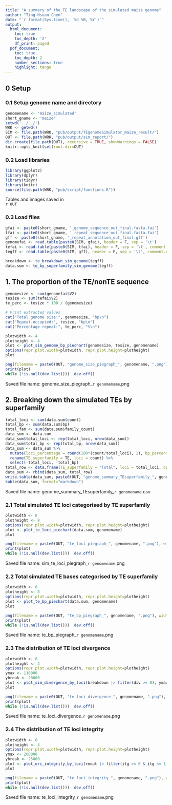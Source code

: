 ```yaml
---
title: "A summary of the TE landscape of the simulated maize genome"
author: "Ting-Hsuan Chen"
date: "`r format(Sys.time(), '%d %B, %Y')`"
output:
  html_document:
    toc: true
    toc_depth: '2'
    df_print: paged
  pdf_document:
    toc: true
    toc_depth: 2
    number_sections: true
    highlight: tango
---
```

## 0 Setup
### 0.1 Setup genome name and directory
```r
genomename <- 'maize_simulated'
short_gname <- 'maize'
setwd('../../')
WRK <- getwd()
SIM <- file.path(WRK, "pub/output/TEgenomeSimulator_maize_result/")
OUT <- file.path(WRK, "pub/output/sim_report/")
dir.create(file.path(OUT), recursive = TRUE, showWarnings = FALSE)
knitr::opts_knit$set(root.dir=OUT)
```
### 0.2 Load libraries
```r
library(ggplot2)
library(dplyr)
library(tidyr)
library(knitr)
source(file.path(WRK, "pub/script/functions.R"))
```

Tables and images saved in\
`r OUT`

### 0.3 Load files
```r
gfai <- paste0(short_gname, '_genome_sequence_out_final.fasta.fai')
tfai <- paste0(short_gname, '_repeat_sequence_out_final.fasta.fai')
gff <- paste0(short_gname, '_repeat_annotation_out_final.gff')
genomefai <- read.table(paste0(SIM, gfai), header = F, sep = '\t')
tefai <- read.table(paste0(SIM, tfai), header = F, sep = '\t', comment.char = "")
tegff <- read.table(paste0(SIM, gff), header = F, sep = '\t', comment.char = "")
```

```r
breakdown <- te_breakdown_sim_genome(tegff)
data.sum <- te_by_superfamily_sim_genome(tegff)
```

## 1. The proportion of the TE/nonTE sequence

```r
genomesize <- sum(genomefai$V2)
tesize <- sum(tefai$V2)
te_perc <- tesize * 100 / (genomesize)

# Print extracted values
cat("Total genome size:", genomesize, "bp\n")
cat("Repeat-occupied:", tesize, "bp\n")
cat("Percentage repeat:", te_perc, "%\n")
```

```r
plotwidth <- 4
plotheight <- 4
plot <- plot_sim_genome_bp_piechart(genomesize, tesize, genomename)
options(repr.plot.width=plotwidth, repr.plot.height=plotheight)
plot
```

```r
png(filename = paste0(OUT, "genome_size_piegraph_", genomename, ".png"), width = plotwidth, height = plotheight, units = "in", res = 1200)
print(plot)
while (!is.null(dev.list()))  dev.off()
```

Saved file name: genome_size_piegraph_`r genomename`.png 

## 2. Breaking down the simulated TEs by superfamily

```r
total_loci <- sum(data.sum$count)
total_bp <- sum(data.sum$bp)
total_fam <- sum(data.sum$family_count)
data_sum <- data.sum
data_sum$total_loci <- rep(total_loci, nrow(data_sum))
data_sum$total_bp <- rep(total_bp, nrow(data_sum))
data_sum <- data_sum %>% 
  mutate(loci_percentage = round(100*(count/total_loci), 2), bp_percentage = round(100*(bp/total_bp), 2), family_percentage = round(100*(family_count/total_fam), 2)) %>%
  rename(TE_superfamily = TE, loci = count) %>%
  select(-total_loci, -total_bp)
total_row <- data.frame(TE_superfamily = "Total", loci = total_loci, bp = total_bp, family_count = total_fam, loci_percentage = 100, bp_percentage = 100, family_percentage = 100)
data_sum <- rbind(data_sum, total_row)
write.table(data_sum, paste0(OUT, "genome_summary_TEsuperfamily_", genomename, ".csv"), col.names = T, row.names = F, sep = ",")
kable(data_sum, format="markdown")
```


Saved file name: genome_summary_TEsuperfamily_`r genomename`.csv 

### 2.1 Total simulated TE loci categorised by TE superfamily

```r
plotwidth <- 8
plotheight <- 8
options(repr.plot.width=plotwidth, repr.plot.height=plotheight)
plot <- plot_te_loci_piechart(data.sum, genomename)
plot
```

```r
png(filename = paste0(OUT, "te_loci_piegraph_", genomename, ".png"), width = plotwidth, height = plotheight, units = "in", res = 1200)
print(plot)
while (!is.null(dev.list()))  dev.off()
```

Saved file name: sim_te_loci_piegraph_`r genomename`.png 

### 2.2 Total simulated TE bases categorised by TE superfamily

```r
plotwidth <- 8
plotheight <- 8
options(repr.plot.width=plotwidth, repr.plot.height=plotheight)
plot <- plot_te_bp_piechart(data.sum, genomename)
plot
```

```r
png(filename = paste0(OUT, "te_bp_piegraph_", genomename, ".png"), width = plotwidth, height = plotheight, units = "in", res = 1200)
print(plot)
while (!is.null(dev.list()))  dev.off()
```

Saved file name: te_bp_piegraph_`r genomename`.png 

### 2.3 The distribution of TE loci divergence 


```r
plotwidth <- 8
plotheight <- 4
options(repr.plot.width=plotwidth, repr.plot.height=plotheight)
ymax <- 110000
ybreak <- 20000
plot <- plot_sim_divergence_by_loci(breakdown |> filter(div >= 0), ymax, ybreak, genomename)
plot
```

```r
png(filename = paste0(OUT, "te_loci_divergence_", genomename, ".png"), width = plotwidth, height = plotheight, units = "in", res = 1200)
print(plot)
while (!is.null(dev.list()))  dev.off()
```

Saved file name: te_loci_divergence_`r genomename`.png 


### 2.4 The distribution of TE loci integrity

```r
plotwidth <- 8
plotheight <- 4
options(repr.plot.width=plotwidth, repr.plot.height=plotheight)
ymax <- 200000
ybreak <- 25000
plot <- plot_ori_integrity_by_loci(rmout |> filter(itg >= 0 & itg <= 1), ymax, ybreak, genomename)
plot
```

```r
png(filename = paste0(OUT, "te_loci_integrity_", genomename, ".png"), width = plotwidth, height = plotheight, units = "in", res = 1200)
print(plot)
while (!is.null(dev.list()))  dev.off()
```

Saved file name: te_loci_integrity_`r genomename`.png 

